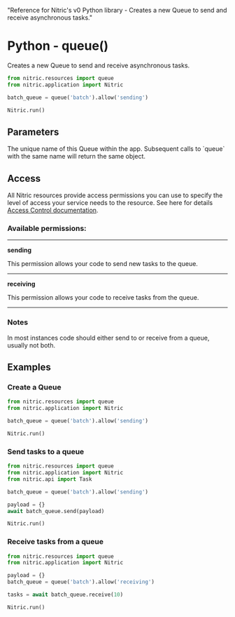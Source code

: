   "Reference for Nitric's v0 Python library - Creates a new Queue to send and receive asynchronous tasks."

# Python - queue()

Creates a new Queue to send and receive asynchronous tasks.

```python
from nitric.resources import queue
from nitric.application import Nitric

batch_queue = queue('batch').allow('sending')

Nitric.run()
```

## Parameters

<Properties>
  <Property name="name" required type="string">
    The unique name of this Queue within the app. Subsequent calls to `queue`
    with the same name will return the same object.
  </Property>
</Properties>

## Access

All Nitric resources provide access permissions you can use to specify the level of access your service needs to the resource. See here for details [Access Control documentation](/assets/access-control).

### Available permissions:

---

**sending**

This permission allows your code to send new tasks to the queue.

---

**receiving**

This permission allows your code to receive tasks from the queue.

---

### Notes

In most instances code should either send to or receive from a queue, usually not both.

## Examples

### Create a Queue

```python
from nitric.resources import queue
from nitric.application import Nitric

batch_queue = queue('batch').allow('sending')

Nitric.run()
```

### Send tasks to a queue

```python
from nitric.resources import queue
from nitric.application import Nitric
from nitric.api import Task

batch_queue = queue('batch').allow('sending')

payload = {}
await batch_queue.send(payload)

Nitric.run()
```

### Receive tasks from a queue

```python
from nitric.resources import queue
from nitric.application import Nitric

payload = {}
batch_queue = queue('batch').allow('receiving')

tasks = await batch_queue.receive(10)

Nitric.run()
```
